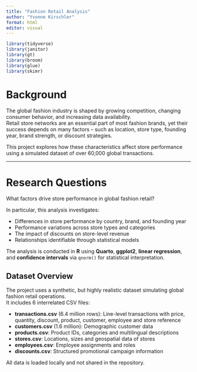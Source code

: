 ```yaml
---
title: "Fashion Retail Analysis"
author: "Yvonne Kirschler"
format: html
editor: visual
---
```


```r
library(tidyverse)
library(janitor)
library(gt)
library(broom)
library(glue)
library(skimr)
```

# Background

The global fashion industry is shaped by growing competition, changing consumer behavior, and increasing data availability.\
Retail store networks are an essential part of most fashion brands, yet their success depends on many factors – such as location, store type, founding year, brand strength, or discount strategies.

This project explores how these characteristics affect store performance using a simulated dataset of over 60,000 global transactions.

------------------------------------------------------------------------

# Research Questions

What factors drive store performance in global fashion retail?

In particular, this analysis investigates:

-   Differences in store performance by country, brand, and founding year
-   Performance variations across store types and categories
-   The impact of discounts on store-level revenue
-   Relationships identifiable through statistical models

The analysis is conducted in **R** using **Quarto**, **ggplot2**, **linear regression**, and **confidence intervals** via `qnorm()` for statistical interpretation.

## Dataset Overview

The project uses a synthetic, but highly realistic dataset simulating global fashion retail operations.\
It includes 6 interrelated CSV files:

-   **transactions.csv** (6.4 million rows): Line-level transactions with price, quantity, discount, product, customer, employee and store reference
-   **customers.csv** (1.6 million): Demographic customer data
-   **products.csv**: Product IDs, categories and multilingual descriptions
-   **stores.csv**: Locations, sizes and geospatial data of stores
-   **employees.csv**: Employee assignments and roles
-   **discounts.csv**: Structured promotional campaign information

All data is loaded locally and not shared in the repository.
